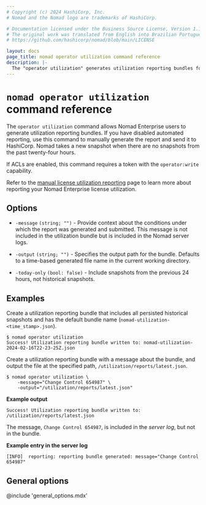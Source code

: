 ```yaml
---
# Copyright (c) 2024 HashiCorp, Inc.
# Nomad and the Nomad logo are trademarks of HashiCorp.

# Documentation licensed under the Business Source License, Version 1.1.
# The original work was translated from English into Brazilian Portuguese.
# https://github.com/hashicorp/nomad/blob/main/LICENSE

layout: docs
page_title: nomad operator utilization command reference
description: |-
  The "operator utilization" generates utilization reporting bundles for Nomad Enterprise users.
---
```


# `nomad operator utilization` command reference

The `operator utilization` command allows Nomad Enterprise users to generate
utilization reporting bundles. If you have disabled automated reporting, use
this command to manually generate the report and send it to HashiCorp. Nomad
takes a new snapshot when there are no snapshots from the past twenty-four
hours.

If ACLs are enabled, this command requires a token with the `operator:write`
capability.

<EnterpriseAlert />

Refer to the [manual license utilization
reporting](/nomad/docs/enterprise/license/utilization-reporting) page to learn
more about reporting your Nomad Enterprise license utilization.

## Options

- `-message` `(string; "")` - Provide context about the conditions under which
  the report was generated and submitted. This message is not included in the
  utilization bundle but is included in the Nomad server logs.

- `-output` `(string; "")` - Specifies the output path for the bundle. Defaults
  to a time-based generated file name in the current working directory.

- `-today-only` `(bool: false)` - Include snapshots from the previous 24 hours,
  not historical snapshots.

## Examples

Create a utilization reporting bundle that includes all persisted historical
snapshots and has the default bundle name
(`nomad-utilization-<time_stamp>.json`).

```shell-session
$ nomad operator utilization
Success! Utilization reporting bundle written to: nomad-utilization-2024-02-16T22-23-25Z.json
```

Create a utilization reporting bundle with a message about the bundle, and
output the file at the specified path, `/utilization/reports/latest.json`.

```shell-session
$ nomad operator utilization \
    -message="Change Control 654987" \
    -output="/utilization/reports/latest.json"
```

**Example output**

<CodeBlockConfig hideClipboard>

```plaintext
Success! Utilization reporting bundle written to: /utilization/reports/latest.json
```

</CodeBlockConfig>

The message, `Change Control 654987`, is included in the _server log_, but not
in the bundle.

**Example entry in the server log**

<CodeBlockConfig hideClipboard>

```plaintext
[INFO]  reporting: reporting bundle generated: message="Change Control 654987"
```

</CodeBlockConfig>

## General options

@include 'general_options.mdx'
